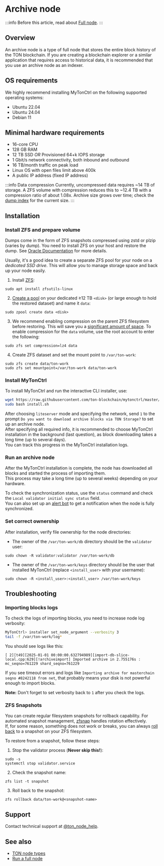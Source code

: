 
# Archive node

:::info
Before this article, read about [Full node](/v3/guidelines/nodes/running-nodes/full-node).
:::

## Overview

An archive node is a type of full node that stores the entire block history of the TON blockchain. If you are creating a blockchain explorer or a similar application that requires access to historical data, it is recommended that you use an archive node as an indexer.

## OS requirements

We highly recommend installing MyTonCtrl on the following supported operating systems:

- Ubuntu 22.04
- Ubuntu 24.04
- Debian 11

## Minimal hardware requirements

- 16-core CPU
- 128 GB RAM
- 12 TB SSD _OR_ Provisioned 64+k IOPS storage
- 1 Gbit/s network connectivity, both inbound and outbound
- 16 TB/month traffic on peak load
- Linux OS with open files limit above 400k
- A public IP address (fixed IP address)

:::info Data compression
Currently, uncompressed data requires ~14 TB of storage. A ZFS volume with compression reduces this to ~12.4 TB with a compression ratio of about 1.08x. Archive size grows over time; check the [dump index](https://archival-dump.ton.org/) for the current size.
:::

## Installation

### Install ZFS and prepare volume

Dumps come in the form of ZFS snapshots compressed using zstd or plzip (varies by dump). You need to install ZFS on your host and restore the dump. See [Oracle Documentation](https://docs.oracle.com/cd/E23824_01/html/821-1448/gavvx.html#scrolltoc) for more details.

Usually, it's a good idea to create a separate ZFS pool for your node on a _dedicated SSD drive_. This will allow you to manage storage space and back up your node easily.

1. Install [ZFS](https://ubuntu.com/tutorials/setup-zfs-storage-pool#1-overview):

```shell
sudo apt install zfsutils-linux
```

2. [Create a pool](https://ubuntu.com/tutorials/setup-zfs-storage-pool#3-creating-a-zfs-pool) on your dedicated ≥12 TB `<disk>` (or large enough to hold the restored dataset) and name it `data`:

```shell
sudo zpool create data <disk>
```

3. We recommend enabling compression on the parent ZFS filesystem before restoring. This will save you a [significant amount of space](https://www.servethehome.com/the-case-for-using-zfs-compression/). To enable compression for the `data` volume, use the root account to enter the following:

```shell
sudo zfs set compression=lz4 data
```

4. Create ZFS dataset and set the mount point to `/var/ton-work`:

```shell
sudo zfs create data/ton-work
sudo zfs set mountpoint=/var/ton-work data/ton-work
```

### Install MyTonCtrl

To install MyTonCtrl and run the interactive CLI installer, use:

```bash
wget https://raw.githubusercontent.com/ton-blockchain/mytonctrl/master/scripts/install.sh
sudo bash install.sh
```

After choosing `liteserver` mode and specifying the network, send `1` to the prompt `Do you want to download archive blocks via TON Storage?` to set up an archive node.  
After specifying all required info, it is recommended to choose MyTonCtrl installation in the background (last question), as block downloading takes a long time (up to several days).  
You can track this progress in the MyTonCtrl installation logs.

### Run an archive node

After the MyTonCtrl installation is complete, the node has downloaded all blocks and started the process of importing them.  
This process may take a long time (up to several weeks) depending on your hardware.

To check the synchronization status, use the `status` command and check the `Local validator initial sync status` field.  
You can also set up an [alert bot](/v3/guidelines/nodes/maintenance-guidelines/mytonctrl-private-alerting) to get a notification when the node is fully synchronized.

### Set correct ownership

After installation, verify file ownership for the node directories:

- The owner of the `/var/ton-work/db` directory should be the `validator` user:

```shell
sudo chown -R validator:validator /var/ton-work/db
```

- The owner of the `/var/ton-work/keys` directory should be the user that installed MyTonCtrl (replace `<install_user>` with your username):

```shell
sudo chown -R <install_user>:<install_user> /var/ton-work/keys
```

## Troubleshooting

### Importing blocks logs

To check the logs of importing blocks, you need to increase node log verbosity:

```bash
MyTonCtrl> installer set_node_argument --verbosity 3
tail -f /var/ton-work/log*
```

You should see logs like this:

```text
[ 2][t49][2025-01-01 00:00:00.632794989][import-db-slice-local.cpp:629][!archiveimport] Imported archive in 2.755176s : mc_seqno=761229 shard_seqno=761229
```

If you see timeout errors and logs like `Importing archive for masterchain seqno #8242118 from net`, that probably means your disk is not powerful enough to import blocks.

**Note:** Don't forget to set verbosity back to `1` after you check the logs.

### ZFS Snapshots

You can create regular filesystem snapshots for rollback capability. For automated snapshot management, [zfsnap](https://www.zfsnap.org/docs.html) handles rotation effectively.  
If, for some reason, something does not work or breaks, you can always [roll back](https://docs.oracle.com/cd/E23824_01/html/821-1448/gbciq.html#gbcxk) to a snapshot on your ZFS filesystem.

To restore from a snapshot, follow these steps:

1. Stop the validator process (**Never skip this!**):

```shell
sudo -s
systemctl stop validator.service
```

2. Check the snapshot name:

```shell
zfs list -t snapshot
```

3. Roll back to the snapshot:

```shell
zfs rollback data/ton-work@<snapshot-name>
```

## Support

Contact technical support at [@ton_node_help](https://t.me/ton_node_help).

## See also

- [TON node types](/v3/documentation/nodes/overview)
- [Run a full node](/v3/guidelines/nodes/running-nodes/full-node)

<Feedback />
